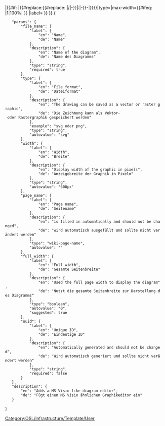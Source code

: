 <includeonly>{{Template:Helper/UI/VE/Visible
|icon=browser
|content=Diagram ''{{{file_name}}}''
}}
{{Template:Helper/UI/VE/Hidden 
|content={{#drawio:{{#if:{{{uuid|}}}|OSW{{#replace:{{{uuid}}}|-|}}|{{#if: {{{page_name|}}}|{{#replace:{{#replace: {{{page_name}}}|/|-}}|:|-}}-|}}{{{file_name}}}}}|type={{{type|svg}}}|max-width={{#ifeq: {{{full_width|0}}}|1|100%| {{{width|500px}}} }} |label={{{file_name|}}} }}
}}</includeonly><noinclude>[[Category:OSL/Infrastructure/Template/User]]
<templatedata>
{
	"params": {
		"file_name": {
			"label": {
				"en": "Name",
				"de": "Name"
			},
			"description": {
				"en": "Name of the diagram",
				"de": "Name des Diagramms"
			},
			"type": "string",
			"required": true
		},
		"type": {
			"label": {
				"en": "File format",
				"de": "Dateiformat"
			},
			"description": {
				"en": "The drawing can be saved as a vector or raster graphic",
				"de": "Die Zeichnung kann als Vektor- oder Rastergraphik gespeichert werden"
			},
			"example": "svg oder png",
			"type": "string",
			"autovalue": "svg"
		},
		"width": {
			"label": {
				"en": "Width",
				"de": "Breite"
			},
			"description": {
				"en": "Display width of the graphic in pixels",
				"de": "Anzeigebreite der Graphik in Pixeln"
			},
			"type": "string",
			"autovalue": "600px"
		},
		"page_name": {
			"label": {
				"en": "Page name",
				"de": "Seitename"
			},
			"description": {
				"en": "is filled in automatically and should not be changed",
				"de": "wird automatisch ausgefüllt und sollte nicht verändert werden"
			},
			"type": "wiki-page-name",
			"autovalue": "{{subst:FULLPAGENAME}}"
		},
		"full_width": {
			"label": {
				"en": "Full width",
				"de": "Gesamte Seitenbreite"
			},
			"description": {
				"en": "Used the full page width to display the diagram",
				"de": "Nutzt die gesamte Seitenbreite zur Darstellung des Diagramms"
			},
			"type": "boolean",
			"autovalue": "0",
			"suggested": true
		},
		"uuid": {
			"label": {
				"en": "Unique ID",
				"de": "Eindeutige ID"
			},
			"description": {
				"en": "Automatically generated and should not be changed",
				"de": "Wird automatisch generiert und sollte nicht verändert werden"
			},
			"type": "string",
			"required": false
		}
	},
	"description": {
		"en": "Adds a MS-Visio-like diagram editor",
		"de": "Fügt einen MS Visio ähnlichen Graphikeditor ein"
	}
}
</templatedata>
</noinclude>